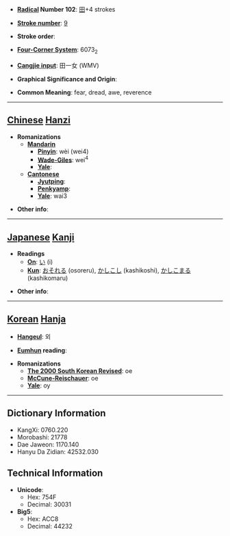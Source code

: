 * '''[[Wiktionary:Chinese radical index| Radical]] Number 102''': [[Wiktionary:Chinese radical index 田|田]]+4 strokes

* '''[[Wiktionary:Chinese total strokes index|Stroke number]]''': [[Wiktionary:Chinese total strokes index 9|9]]

* '''Stroke order''': 

* '''[[Wiktionary:Chinese four corner index|Four-Corner System]]''': 6073<sub>2</sub>

* '''[[Wiktionary:Chinese Cangjie index|Cangjie input]]''': 田一女 (WMV)

* '''Graphical Significance and Origin''': 

* '''Common Meaning''': fear, dread, awe, reverence

----

== [[Chinese]] [[Hanzi]] ==

* '''Romanizations'''
** '''[[Mandarin]]'''
*** '''[[Pinyin]]''': wèi (wei4)
*** '''[[Wade-Giles]]''': wei<sup>4</sup>
*** '''[[Yale]]''': 
** '''[[Cantonese]]'''
*** '''[[Jyutping]]''':
*** '''[[Penkyamp]]''': 
*** '''[[Yale]]''': wai3

* '''Other info''': 

----

== [[Japanese]] [[Kanji]] ==

* '''Readings'''
** '''[[On]]''': [[い]] (i)
** '''[[Kun]]''': [[おそれる]] (osoreru), [[かしこし]] (kashikoshi), [[かしこまる]] (kashikomaru)

* '''Other info''':  

----

== [[Korean]] [[Hanja]] ==

* '''[[Hangeul]]''': 외

* '''[[Eumhun]] reading''': 

* '''Romanizations'''
** '''[[The 2000 South Korean Revised Romanization|The 2000 South Korean Revised]]''': oe
** '''[[McCune-Reischauer]]''': oe
** '''[[Yale]]''': oy

----

== Dictionary Information ==

* KangXi: 0760.220
* Morobashi: 21778
* Dae Jaweon: 1170.140
* Hanyu Da Zidian: 42532.030

== Technical Information ==

* '''Unicode''':
** Hex: 754F
** Decimal: 30031
* '''Big5''':
** Hex: ACC8
** Decimal: 44232